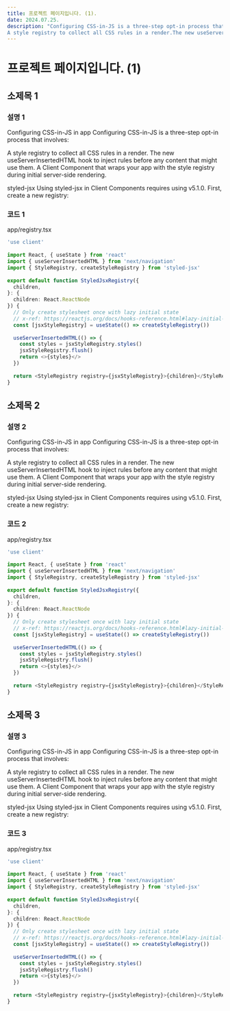 ```yaml
---
title: 프로젝트 페이지입니다. (1).
date: 2024.07.25.
description: "Configuring CSS-in-JS is a three-step opt-in process that involves:
A style registry to collect all CSS rules in a render.The new useServerInsertedHTML hook to inject rules before any content that might use them."
---
```


# 프로젝트 페이지입니다. (1)

## 소제목 1
### 설명 1

Configuring CSS-in-JS in app
Configuring CSS-in-JS is a three-step opt-in process that involves:

A style registry to collect all CSS rules in a render.
The new useServerInsertedHTML hook to inject rules before any content that might use them.
A Client Component that wraps your app with the style registry during initial server-side rendering.

styled-jsx
Using styled-jsx in Client Components requires using v5.1.0. First, create a new registry:

### 코드 1

app/registry.tsx

```TypeScript
'use client'
 
import React, { useState } from 'react'
import { useServerInsertedHTML } from 'next/navigation'
import { StyleRegistry, createStyleRegistry } from 'styled-jsx'
 
export default function StyledJsxRegistry({
  children,
}: {
  children: React.ReactNode
}) {
  // Only create stylesheet once with lazy initial state
  // x-ref: https://reactjs.org/docs/hooks-reference.html#lazy-initial-state
  const [jsxStyleRegistry] = useState(() => createStyleRegistry())
 
  useServerInsertedHTML(() => {
    const styles = jsxStyleRegistry.styles()
    jsxStyleRegistry.flush()
    return <>{styles}</>
  })
 
  return <StyleRegistry registry={jsxStyleRegistry}>{children}</StyleRegistry>
}
```

## 소제목 2
### 설명 2

Configuring CSS-in-JS in app
Configuring CSS-in-JS is a three-step opt-in process that involves:

A style registry to collect all CSS rules in a render.
The new useServerInsertedHTML hook to inject rules before any content that might use them.
A Client Component that wraps your app with the style registry during initial server-side rendering.

styled-jsx
Using styled-jsx in Client Components requires using v5.1.0. First, create a new registry:

### 코드 2
app/registry.tsx

```TypeScript
'use client'
 
import React, { useState } from 'react'
import { useServerInsertedHTML } from 'next/navigation'
import { StyleRegistry, createStyleRegistry } from 'styled-jsx'
 
export default function StyledJsxRegistry({
  children,
}: {
  children: React.ReactNode
}) {
  // Only create stylesheet once with lazy initial state
  // x-ref: https://reactjs.org/docs/hooks-reference.html#lazy-initial-state
  const [jsxStyleRegistry] = useState(() => createStyleRegistry())
 
  useServerInsertedHTML(() => {
    const styles = jsxStyleRegistry.styles()
    jsxStyleRegistry.flush()
    return <>{styles}</>
  })
 
  return <StyleRegistry registry={jsxStyleRegistry}>{children}</StyleRegistry>
}
```

## 소제목 3
### 설명 3

Configuring CSS-in-JS in app
Configuring CSS-in-JS is a three-step opt-in process that involves:

A style registry to collect all CSS rules in a render.
The new useServerInsertedHTML hook to inject rules before any content that might use them.
A Client Component that wraps your app with the style registry during initial server-side rendering.

styled-jsx
Using styled-jsx in Client Components requires using v5.1.0. First, create a new registry:

### 코드 3
app/registry.tsx

```TypeScript
'use client'
 
import React, { useState } from 'react'
import { useServerInsertedHTML } from 'next/navigation'
import { StyleRegistry, createStyleRegistry } from 'styled-jsx'
 
export default function StyledJsxRegistry({
  children,
}: {
  children: React.ReactNode
}) {
  // Only create stylesheet once with lazy initial state
  // x-ref: https://reactjs.org/docs/hooks-reference.html#lazy-initial-state
  const [jsxStyleRegistry] = useState(() => createStyleRegistry())
 
  useServerInsertedHTML(() => {
    const styles = jsxStyleRegistry.styles()
    jsxStyleRegistry.flush()
    return <>{styles}</>
  })
 
  return <StyleRegistry registry={jsxStyleRegistry}>{children}</StyleRegistry>
}
```